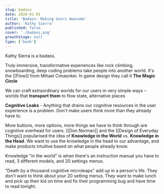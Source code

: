 ```yaml
---
slug: badass
date: 2020-01-01
title: 'Badass: Making Users Awesome'
author: 'Kathy Sierra'
published: false
cover: './badass.png'
growthStage: null
type: ['book']
---
```


Kathy Sierra is a badass.

Truly immersive, transformative experiences like rock climbing, snowboarding, deep coding problems take people into another world. It's the [[Flow]] from Mihael Cimasnkei. In game design they call it **The Magic Circle**

We can craft extraordinary worlds for our users in very simple ways – worlds that __transport them__ to flow state, alternative places

**Cognitive Leaks** - Anything that drains our cognitive resources in the user experience is a problem. Don't make users think more than they already have to.

More buttons, more options, more things we have to think through are cognitive overhead for users.
[[Don Norman]] and the [[Design of Everyday Things]] popularised the idea of **Knowledge in the World** vs. **Knowledge in the Head**. We want to use the knowledge in the head to our advantage, and make products intuitive based on what people already know. 

Knowledge "in the world" is when there's an instruction manual you have to read, 3 different models, and 20 settings menus.

"Death by a thousand cognitive microleaps" add up in a person's life. They don't want to think about your 20 setting menus. They want to make lunch and pick up their kid on time and fix their programming bug and have time to read tonight.
